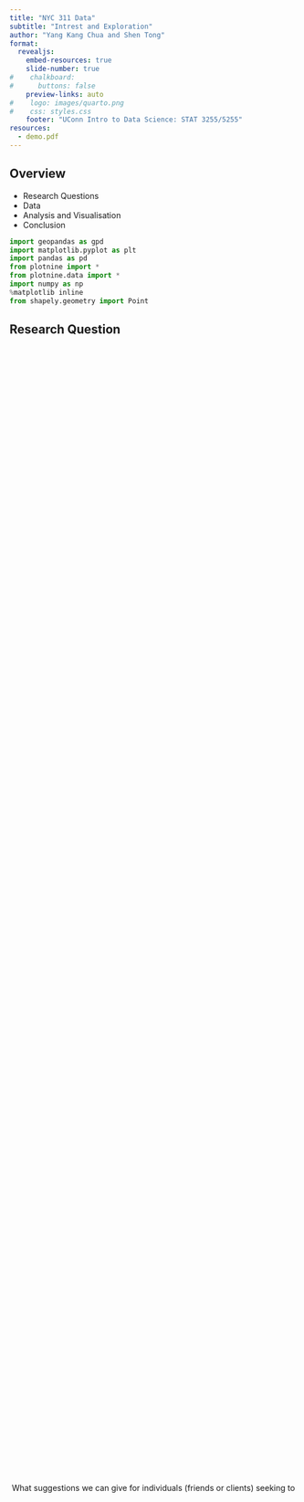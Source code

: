 ```yaml
---
title: "NYC 311 Data"
subtitle: "Intrest and Exploration"
author: "Yang Kang Chua and Shen Tong"
format:
  revealjs: 
    embed-resources: true
    slide-number: true
#    chalkboard: 
#      buttons: false
    preview-links: auto
#    logo: images/quarto.png
#    css: styles.css
    footer: "UConn Intro to Data Science: STAT 3255/5255"
resources:
  - demo.pdf
---
```

## Overview

+ Research Questions
+ Data
+ Analysis and Visualisation
+ Conclusion

```python
import geopandas as gpd
import matplotlib.pyplot as plt
import pandas as pd
from plotnine import *
from plotnine.data import *
import numpy as np
%matplotlib inline
from shapely.geometry import Point 

```

## Research Question
:::{style="text-align: center; line-height: 100vh;"}

What suggestions we can give for individuals (friends or clients) seeking to purchase a neighbor-friendly house in NYC?
:::
## Data Review

Lets take a look at our current cleaned data set.

```python
#| echo: false
#| fig-height: 6
#| fig-width: 4
import pandas as pd

nyc_merged = pd.read_csv('nyc311_NYPD_merged.csv')
nyc_merged = nyc_merged.drop(['zipcode_type', 'major_city', 'post_office_city', 'common_city_list',
       'county', 'state', 'timezone', 'radius_in_miles', 'area_code_list',
       'population', 'population_density', 'land_area_in_sqmi',
       'water_area_in_sqmi', 'housing_units', 'occupied_housing_units',
       'median_home_value', 'median_household_income', 'bounds_west',
       'bounds_east', 'bounds_north', 'bounds_south','Unnamed: 0'], axis = 1)
nyc_merged.columns

```

## Merging {.smaller .scrollable}

We begin by merging the data with zipcode database.

```python
#| echo: false
nyc_merged = pd.read_csv('nyc311_NYPD_merged.csv')
pd.set_option('display.max_columns', None)
nyc_merged = nyc_merged.drop("Unnamed: 0", axis = 1)
nyc_merged.style.set_table_styles([{'selector': 'th', 'props': [('font-size', 'smaller')]}])

nyc_merged.head()
```

# Visualisation {.smaller}

## Complaint Locations

Show plot (and the code that generated it)

```python
crs = 'epsg:4326' # coordinate reference system
comp_df = nyc_merged[['Complaint Type', 'Incident Zip', 'Borough', 'Latitude', 'Longitude', 'median_home_value']].copy()
comp_df['comp_type'] = comp_df['Complaint Type'].astype('category').cat.codes
comp_df['zipstr'] = comp_df['Incident Zip'].apply(lambda f: str(int(f)))
comp_geometry = gpd.points_from_xy(comp_df['Longitude'], comp_df['Latitude'])
comp_gdf = gpd.GeoDataFrame(comp_df, crs=crs, geometry=comp_geometry)
comp_gdf.plot(column = 'Borough',markersize=0.5, legend=True);

```

## Complaint Density

```python
nybb_gdf = gpd.read_file(gpd.datasets.get_path('nybb'))

# zipcodes = gpd.read_file('data/tl_2022_us_zcta520/tl_2022_us_zcta520.shp')
zipcodes = gpd.read_file('nyc_zipcode.geojson')
# Count total complaints per zip code
total_comp_df = comp_df.groupby('zipstr')['comp_type'].count().reset_index(name='total complaints')
total_comp_df
# merge it with zip code area and plot it on the map
merge_total_comps = zipcodes.merge(total_comp_df, left_on='GEOID20', right_on='zipstr')
comp_map = merge_total_comps.explore(column='total complaints', cmap='OrRd', legend=True)
ax = nybb_gdf.plot(figsize=(10, 8))
comp_map = nybb_gdf.explore(m=comp_map, color='black', style_kwds={'fill': False})
comp_map
```

## Complaint type per zip code {.smaller}

::: {.panel-tabset}
### Noise-related issues
```python
comp_zipcode_df = comp_df.groupby('zipstr')['Complaint Type'].value_counts().\
reset_index(name='count')
# Get noise related complaints
noise_df = comp_zipcode_df[comp_zipcode_df['Complaint Type'].\
                           apply(lambda comp_type: comp_type.startswith('Noise'))].copy()
noise_df = noise_df.groupby('zipstr')['count'].sum().reset_index(name='noise complaints')
# merge it with zip code area and plot it on the map
merge_noise = zipcodes.merge(noise_df, left_on='GEOID20', right_on='zipstr')
noise_map = merge_noise.explore(column='noise complaints', cmap='OrRd', legend=True)

noise_map = nybb_gdf.explore(m=noise_map, color='black', style_kwds={'fill': False})
noise_map
```

### Illegal parking

```python
# Get illegal parking data
illpark_df = comp_zipcode_df[comp_zipcode_df['Complaint Type'] == 'Illegal Parking'].copy()
# merge it with zip code area and plot it on the map
merge_illpark = zipcodes.merge(illpark_df, left_on='GEOID20', right_on='zipstr')
illpark_map = merge_illpark.explore(column='count', cmap='OrRd', legend=True)
illpark_map = nybb_gdf.explore(m=illpark_map, color='black', style_kwds={'fill': False})
illpark_map
```

:::

# Factor that impact the complaints {.smaller}
+ Live near NYPD?
+ Live in a area with higher house price?

## Live Near NYPD? {.smaller}

::: {.panel-tabset}
### Full Map
```python
crs = {'init': 'epsg:4326'} # coordinate reference system
nypd_location = pd.read_csv('nypd_precinct_locations.csv')
nypd_geometry = gpd.points_from_xy(nypd_location['Longitude'], nypd_location['Latitude'])
nypd_gdf = gpd.GeoDataFrame(nypd_location, crs=crs, geometry=nypd_geometry)

nypd_gdf.explore(m = comp_map, marker_type='circle_marker', marker_kwds={'radius': 1}, legend=True)

```

### Histogram

```python
# To calculate distance, need to use a coordinate reference system that preserves distance. Here we use UTM.
# reference: https://gis.ny.gov/coordinationprogram/workgroups/wg_1/related/standards/datum.htm
nyc_utm = '+proj=utm +zone=18 +north +ellps=WGS84 +datum=WGS84 +units=m +no_defs'

comp_gdf2 = comp_gdf.to_crs(crs=nyc_utm) # Convert total compliants' GeoDataFrame
nypd_gdf2 = nypd_gdf.to_crs(crs=nyc_utm) # Covert NYPD precinct GeoDataFrame

# Calculate the distance to nearest precinct for each complaint
nearest_res = nypd_gdf2.sindex.nearest(comp_gdf2.geometry, return_all=False, return_distance=True)
dist_to_pd = nearest_res[1] # second element is the distance array

# View the data in a histogram
fig, ax = plt.subplots()
ax.hist(dist_to_pd, bins=100);
ax.set_xlabel('Distance to precinct (m)');
ax.set_ylabel('Number of complaints');

```

:::

## Live in a area with higher house price? {.smaller}

::: {.panel-tabset}

### Full Map
```python
# Get mean median home value for each zip code and drop NA values
median_homeval_df = comp_df.groupby('zipstr')['median_home_value'].mean().reset_index(name='median home value').dropna()

# merge it with zip code area and plot it on the map
merge_total_comps = zipcodes.merge(median_homeval_df, left_on='GEOID20', right_on='zipstr')
homeval_map = merge_total_comps.explore(column='median home value', cmap='OrRd', legend=True)
homeval_map
```

### Scatter Plot
```python
### Plot total complaints against mean home value
comp_homeval_df = median_homeval_df.merge(total_comp_df, left_on='zipstr', right_on='zipstr').copy()
comp_homeval_df = comp_homeval_df.merge(comp_df[['zipstr', 'Borough']], on='zipstr')
comp_homeval_df

(
    ggplot(comp_homeval_df, # The dataset we are using
        aes(x = 'median home value', y='total complaints', fill = 'Borough')) 
        + geom_point(size=3, stroke=0)
)

```
:::

## Conclusion {.smaller}

+ Analyzing complaint data can help us find a good place to live.
+ Plotting complaints on a map shows areas with higher complaint volumes and patterns unique to certain neighborhoods.
+ We found some neighborhoods that might be friendlier for different needs, but there's no clear evidence that living near NYPD or paying higher house prices correlates with friendlier neighbors.
+ When choosing a neighborhood, it's important to consider personal needs and preferences.
